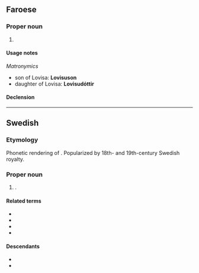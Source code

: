 ==Faroese==

===Proper noun===
{{head|fo|proper noun}}

# {{given name|fo|female}}

====Usage notes====
''Matronymics''
* son of Lovisa: '''Lovisuson'''
* daughter of Lovisa: '''Lovisudóttir'''

====Declension====
{{fo-decl-proper-noun-s-indef|Lovisa|Lovisu|Lovisu|Lovisu}}

----

==Swedish==

===Etymology===
Phonetic rendering of {{bor|sv|fr|Louisa}}. Popularized by 18th- and 19th-century Swedish royalty.

===Proper noun===
{{sv-proper noun|c}}

# {{given name|sv|female|eq=Louise}}.

====Related terms====
* {{l|sv|Louise}}
* {{l|sv|Lova}}
* {{l|sv|Lovis}}
* {{l|sv|Ludvig}}

====Descendants====
* {{desc|et|Loviise}}
* {{desc|fi|Loviisa}}